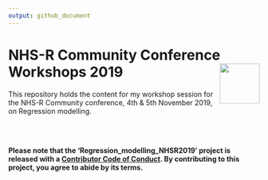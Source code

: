 ```yaml
---
output: github_document
---
```

# NHS-R Community Conference Workshops 2019 <a href='https://nhsrcommunity.com/'><img src='https://nhsrcommunity.com/wp-content/uploads/2018/02/logo.png' align="right" height="80" /></a>

This repository holds the content for my workshop session for the NHS-R
Community conference, 4th & 5th November 2019, on Regression modelling.

<br><br>

**Please note that the ‘Regression\_modelling\_NHSR2019’ project is
released with a [Contributor Code of Conduct](CODE_OF_CONDUCT.md). By
contributing to this project, you agree to abide by its terms.**
